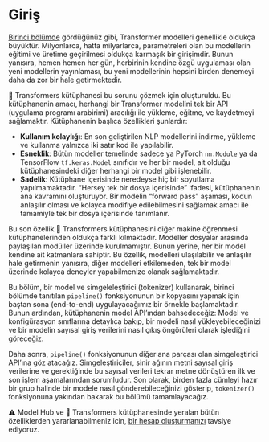 # Giriş

[Birinci bölümde](/course/chapter1) gördüğünüz gibi, Transformer modelleri genellikle oldukça büyüktür. Milyonlarca, hatta milyarlarca, parametreleri olan bu modellerin eğitimi ve üretime geçirilmesi oldukça karmaşık bir girişimdir. Bunun yanısıra, hemen hemen her gün, herbirinin kendine özgü uygulaması olan yeni modellerin yayınlaması, bu yeni modellerinin hepsini birden denemeyi daha da zor bir hale getirmektedir.

🤗 Transformers kütüphanesi bu sorunu çözmek için oluşturuldu. Bu kütüphanenin amacı, herhangi bir Transformer modelini tek bir API (uygulama programı arabirimi) aracılığı ile yükleme, eğitme, ve kaydetmeyi sağlamaktır. Kütüphanenin başlıca özellikleri şunlardır:

- **Kullanım kolaylığı**: En son geliştirilen NLP modellerini indirme, yükleme ve kullanma yalnızca iki satır kod ile yapılabilir.
- **Esneklik**: Bütün modeller temelinde sadece ya PyTorch `nn.Module` ya da TensorFlow `tf.keras.Model` sınıfıdır ve her bir model, ait olduğu kütüphanesindeki diğer herhangi bir model gibi işlenebilir.
- **Sadelik**: Kütüphane içerisinde neredeyse hiç bir soyutlama yapılmamaktadır. “Hersey tek bir dosya içerisinde” ifadesi, kütüphanenin ana kavramını oluşturuyor. Bir modelin “forward pass” aşaması, kodun anlaşılır olması ve kolayca modifiye edilebilmesini sağlamak amacı ile tamamiyle tek bir dosya içerisinde tanımlanır. 

Bu son özellik 🤗 Transformers kütüphanesini diğer makine öğrenmesi kütüphanelerinden oldukça farklı kılmaktadır. Modeller dosyalar arasında paylaşılan modüller üzerinde kurulmamıştır. Bunun yerine, her bir model kendine ait katmanlara sahiptir. Bu özellik, modelleri ulaşılabilir ve anlaşılır hale getirmenin yanısıra, diğer modelleri etkilemeden, tek bir model üzerinde kolayca deneyler yapabilmenize olanak sağlamaktadır.

Bu bölüm, bir model ve simgeleleştirici (tokenizer) kullanarak, birinci bölümde tanıtılan `pipeline()` fonksiyonunun bir kopyasını yapmak için baştan sona (end-to-end) uygulayacağımız bir örnekle başlamaktadır. 
Bunun ardından, kütüphanenin model API’ından bahsedeceğiz: Model ve konfigürasyon sınıflarına detaylıca bakıp, bir modeli nasıl yükleyebileceğinizi ve bir modelin sayısal giriş verilerini nasıl çıkış öngörüleri olarak işlediğini göreceğiz. 

Daha sonra, `pipeline()` fonksiyonunun diğer ana parçası olan simgeleştirici API’ına göz atacağız. Simgeleştiriciler, sinir ağının metni sayısal giriş verilerine ve gerektiğinde bu sayısal verileri tekrar metne dönüştüren ilk ve son işlem aşamalarından sorumludur. Son olarak, birden fazla cümleyi hazır bir grup halinde bir modele nasıl gönderebileceğinizi gösterip, `tokenizer()` fonksiyonuna yakından bakarak bu bölümü tamamlayacağız. 

<Tip>
⚠️ Model Hub ve 🤗 Transformers kütüphanesinde yeralan bütün özelliklerden yararlanabilmeniz icin, <a href="https://huggingface.co/join">bir hesap oluşturmanızı</a> tavsiye ediyoruz.
</Tip>

